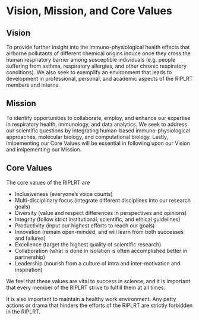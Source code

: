 # Vision, Mission, and Core Values

## Vision
To provide further insight into the immuno-physiological health effects that airborne pollutants of different chemical origins induce once they cross the human respiratory barrier among susceptible individuals (e.g. people suffering from asthma, respiratory allergies, and other chronic respiratory conditions). We also seek to exemplify an environment that leads to development in professional, personal, and academic aspects of the RIPLRT members and interns. 

## Mission
To identify opportunities to collaborate, employ, and enhance our expertise in respiratory health, immunology, and data analytics. We seek to address our scientific questions by integrating human-based immuno-physiological approaches, molecular biology, and computational biology. Lastly, imlpementing our Core Values will be essential in following upon our Vision and imlpementing our Mission. 

## Core Values
The core values of the RIPLRT are 

- Inclusiveness (everyone’s voice counts)
- Multi-disciplinary focus (integrate different disciplines into our research goals)
- Diversity (value and respect differences in perspectives and opinions)
- Integrity (follow strict institutional, scientific, and ethical guidelines)
- Productivity (input our highest efforts to reach our goals)
- Innovation (remain open-minded, and will learn from both successes and failures)
- Excellence (target the highest quality of scientific research)
- Collaboration (what is done in isolation is often accomplished better in partnership)
- Leadership (nourish from a culture of intra and inter-motivation and inspiration)

We feel that these values are vital to success in science, and it is important that every member of the RIPLRT strive to fulfill them at all times.

It is also important to maintain a healthy work environment. Any petty actions or drama that hinders the efforts of the RIPLRT are strictly forbidden in the RIPLRT. 